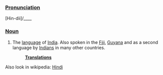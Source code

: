 ===[[Pronunciation]]===
[Hin-dii]/____

===[[Noun]]===
# The [[language]] of [[India]].  Also spoken in the [[Fiji]], [[Guyana]] and as a second language by [[Indian]]s in many other countries.
#:'''[[Translation]]s'''


Also look in wikipedia: [[w:Hindi|Hindi]]